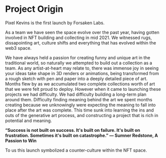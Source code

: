 
# Project Origin

Pixel Kevins is the first launch by Forsaken Labs. 

As a team we have seen the space evolve over the past year, having gotten involved in NFT building and collecting in mid 2021. 
We witnessed rugs, dissapointing art, culture shifts and everything that has evolved within the web3 space.

We have always held a passion for creating funny and unique art in the traditional world, so naturally we attempted to build out a collection as a team.
As any artist-at-heart may relate to, there was immense joy in seeing your ideas take shape in 3D renders or animations, being transformed from a rough sketch with pen and paper into a deeply detailed piece of art. Months flew by as we accumulated two complete collections worth of art that we were felt proud to deploy. However when it came to launching these projects we had difficulty. We had difficulty building a long-term plan around them. Difficulty finding meaning behind the art we spent months creating because we unknowingly were expecting the meaning to fall into place after the art was complete. This time sunk into learning the ins and outs of the generative art process, and constructing a project that is rich in potential and meaning.

**“Success is not built on success. It's built on failure. It's built on frustration. Sometimes it's built on catastrophe.”
― Sumner Redstone, A Passion to Win**


To us this launch symbolized a counter-culture within the NFT space. 
